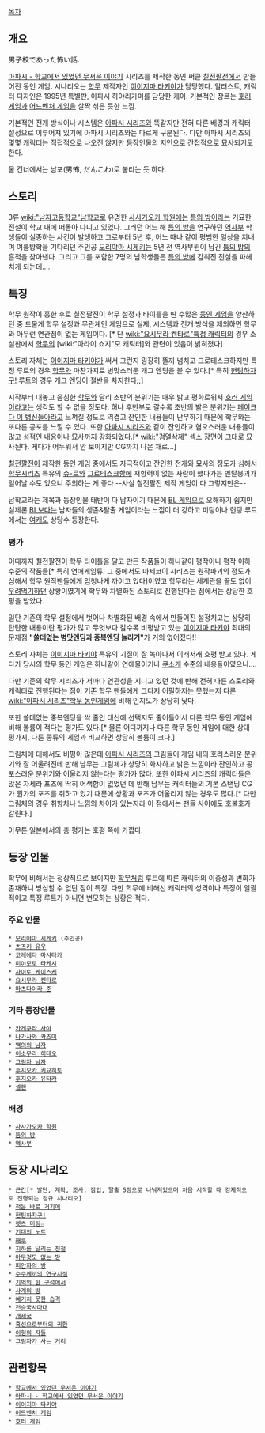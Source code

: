 [[목차]]

== 개요 ==
男子校であった怖い話.

[[아파시 - 학교에서 있었던 무서운 이야기]] 시리즈를 제작한 동인 써클 [[칠전팔전]]에서 만들어진 동인 게임. 
시나리오는 [[학무]] 제작자인 [[이이지마 타키야]]가 담당했다.
일러스트, 캐릭터 디자인은 1995년 특별판, 아파시 하야리가미를 담당한 케이.
기본적인 장르는 [[호러 게임]]과 [[어드벤처 게임]]을 살짝 섞은 듯한 느낌.

기본적인 전개 방식이나 시스템은 [[아파시 시리즈]]와 똑같지만 전혀 다른 배경과 캐릭터 설정으로 이루어져 있기에 아파시 시리즈와는 다르게 구분된다. 다만 아파시 시리즈의 몇몇 캐릭터는 직접적으로 나오진 않지만 등장인물의 지인으로 간접적으로 묘사되기도 한다.

물 건너에서는 남포(男怖, だんこわ)로 불리는 듯 하다.

== 스토리 ==
3류 [[wiki:"남자고등학교"남학교]]로 유명한 [[사사가오카 학원]]에는 [[틈의 방]]이라는 기묘한 전설이 학교 내에 떠돌아 다니고 있었다. 그러던 어느 해 [[틈의 방]]을 연구하던 [[역사부]] 학생들이 실종하는 사건이 발생하고 그로부터 5년 후, 어느 때나 같이 평범한 일상을 지내며 여름방학을 기다리던 주인공 [[모리야마 시게키]]는 5년 전 역사부원이 남긴 [[틈의 방]]의 흔적을 찾아낸다. 그리고 그를 포함한 7명의 남학생들은 [[틈의 방]]에 감춰진 진실을 파헤치게 되는데....

== 특징 ==
학무 원작이 흥한 후로 칠전팔전이 학무 설정과 타이틀을 딴 수많은 [[동인 게임]]을 양산하던 중 드물게 학무 설정과 무관계인 게임으로 실제, 시스템과 전개 방식을 제외하면 학무와 아무런 연관점이 없는 게임이다. [* 단 [[wiki:"요시무라 켄타로"특정 캐릭터]]의 경우 소설판에서 [[학무]]의 [wiki:"아라이 쇼지"모 캐릭터]와 관련이 있음이 밝혀졌다]

스토리 자체는 [[이이지마 타키야]]가 써서 그런지 굉장히 똘끼 넘치고 그로테스크하지만 특정 루트의 경우 [[학무]]와 마찬가지로 병맛스러운 개그 엔딩을 볼 수 있다.[* 특히 [[헌팅하자구!]] 루트의 경우 개그 엔딩이 절반을 차지한다;;]

시작부터 대놓고 음침한 [[학무]]와 달리 초반의 분위기는 매우 밝고 평화로워서 [[호러 게임]]이라고는 생각도 할 수 없을 정도다. 허나 후반부로 갈수록 초반의 밝은 분위기는 [[페이크다 이 병신들아]]라고 느껴질 정도로 역겹고 잔인한 내용들이 난무하기 때문에 학무와는 또다른 공포를 느낄 수 있다. 또한 [[아파시 시리즈]]와 같이 잔인하고 혐오스러운 내용들이 많고 성적인 내용이나 묘사까지 강화되었다.[* [[wiki:"검열삭제" 섹스]] 장면이 그대로 묘사된다. 게다가 어두워서 안 보이지만 CG까지 나온 채로...]

[[칠전팔전]]이 제작한 동인 게임 중에서도 자극적이고 잔인한 전개와 묘사의 정도가 심해서 [[학무]]시리즈 특유의 [[슈-르]]와 [[그로테스크]]함에 저항력이 없는 사람이 했다가는 멘탈붕괴가 일어날 수도 있으니 주의하는 게 좋다 --사실 칠전팔전 제작 게임이 다 그렇지만은--

남학교라는 제목과 등장인물 태반이 다 남자이기 때문에 [[BL 게임]]으로 오해하기 쉽지만 실제론 [[BL]]보다는 남자들의 생존&탈출 게임이라는 느낌이 더 강하고 미팅이나 헌팅 루트에서는 [[여캐]]도 상당수 등장한다. 

=== 평가 ===
이때까지 칠전팔전이 학무 타이틀을 달고 만든 작품들이 하나같이 평작이나 평작 이하 수준의 작품들[* 특히 연애게임류. 그 중에서도 마제코이 시리즈는 원작파괴의 정도가 심해서 학무 원작팬들에게 엄청나게 까이고 있다]이였고 학무라는 세계관을 끝도 없이 [[우려먹기]]하던 상황이였기에 학무와 차별화된 스토리로 진행된다는 점에서는 상당한 호평을 받았다.

일단 기존의 학무 설정에서 벗어나 차별화된 배경 속에서 만들어진 설정치고는 상당히 탄탄한 내용이란 평가가 많고 무엇보다 갈수록 비평받고 있는 [[이이지마 타키야]] 최대의 문제점 '''"쓸데없는 병맛엔딩과 중복엔딩 늘리기"'''가 거의 없어졌다!!

스토리 자체는 [[이이지마 타키야]] 특유의 기질이 잘 녹아나서 이래저래 호평 받고 있다. 게다가 당시의 학무 동인 게임은 하나같이 연애물이거나 [[쿠소게]] 수준의 내용들이였으니....

다만 기존의 학무 시리즈가 저마다 연관성을 지니고 있던 것에 반해 전혀 다른 스토리와 캐릭터로 진행된다는 점이 기존 학무 팬들에게 그다지 어필하지는 못했는지 다른 [[wiki:"아파시 시리즈"학무 동인게임]]에 비해 인지도가 상당히 낮다.

또한 쓸데없는 중복엔딩을 싹 줄인 대신에 선택지도 줄어들어서 다른 학무 동인 게임에 비해 볼륨이 적다는 평가도 있다.[* 물론 어디까지나 다른 학무 동인 게임에 대한 상대 평가지, 다른 종류의 게임과 비교하면 상당히 볼륨이 크다.]

그림체에 대해서도 비평이 많은데 [[아파시 시리즈]]의 그림들이 게임 내의 호러스러운 분위기와 잘 어울려진데 반해 남무는 그림체가 상당히 화사하고 밝은 느낌이라 잔인하고 공포스러운 분위기와 어울리지 않는다는 평가가 많다. 또한 아파시 시리즈의 캐릭터들은 앉은 자세라 포즈에 딱히 어색함이 없었던 데 반해 남무는 캐릭터들의 기본 스탠딩 CG가 뭔가의 포즈를 취하고 있기 때문에 상황과 포즈가 어울리지 않는 경우도 많다.[* 다만 그림체의 경우 취향차나 느낌의 차이가 있는지라 이 점에서는 팬들 사이에도 호불호가 갈린다.]

아무튼 일본에서의 총 평가는 호평 쪽에 가깝다.

== 등장 인물 ==
학무에 비해서는 정상적으로 보이지만 [[학무]]처럼 루트에 따른 캐릭터의 이중성과 변화가 존재하니 방심할 수 없단 점이 특징.
다만 학무에 비해선 캐릭터의 성격이나 특징이 일괄적이고 특정 루트가 아니면 변모하는 상황은 적다.

=== 주요 인물 ===
 * [[모리야마 시게키]] (주인공)
 * [[츠즈키 유우]]     
 * [[코레에다 마사타카]] 
 * [[미야모토 타케시]]
 * [[사이토 케이스케]]
 * [[요시무라 켄타로]]
 * [[마츠다이라 준]]

=== 기타 등장인물 ===
 * [[카게쿠라 사야]] 
 * [[나가사와 카즈미]]
 * [[백의의 남자]]
 * [[이소무라 히데오]]
 * [[그림자 남자]] 
 * [[후지오카 키요히토]]
 * [[후지오카 유타카]]
 * [[셀렌]]

=== 배경 ===
 * [[사사가오카 학원]]
 * [[틈의 방]] 
 * [[역사부]]

== 등장 시나리오 ==
 * [[근간]][* 발단, 계획, 조사, 잠입, 탈출 5장으로 나눠져있으며 처음 시작할 때 강제적으로 진행되는 정규 시나리오]
 * [[적은 바로 거기에]] 
 * [[헌팅하자구!]] 
 * [[렛츠 미팅☆]] 
 * [[기대의 노트]] 
 * [[해후]] 
 * [[지하를 달리는 전철]] 
 * [[아무것도 없는 방]] 
 * [[피안화의 방]] 
 * [[수수께끼의 연구시설]] 
 * [[기억의 한 구석에서]] 
 * [[사계의 방]] 
 * [[예기치 못한 습격]] 
 * [[전승국사마대]] 
 * [[개제국]] 
 * [[혹성으로부터의 귀환]]
 * [[이형의 자들]]
 * [[그림자가 사는 거리]]


== 관련항목 ==
 * [[학교에서 있었던 무서운 이야기]]
 * [[아파시 - 학교에서 있었던 무서운 이야기]] 
 * [[이이지마 타키야]]
 * [[어드벤처 게임]]
 * [[호러 게임]]
